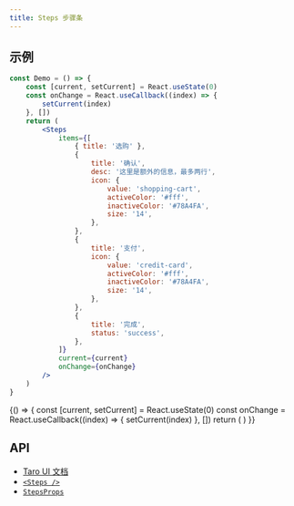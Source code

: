 ```yaml
---
title: Steps 步骤条
---
```


## 示例


```jsx title="基础"
const Demo = () => {
    const [current, setCurrent] = React.useState(0)
    const onChange = React.useCallback((index) => {
        setCurrent(index)
    }, [])
    return (
        <Steps
            items={[
                { title: '选购' },
                {
                    title: '确认',
                    desc: '这里是额外的信息，最多两行',
                    icon: {
                        value: 'shopping-cart',
                        activeColor: '#fff',
                        inactiveColor: '#78A4FA',
                        size: '14',
                    },
                },
                {
                    title: '支付',
                    icon: {
                        value: 'credit-card',
                        activeColor: '#fff',
                        inactiveColor: '#78A4FA',
                        size: '14',
                    },
                },
                {
                    title: '完成',
                    status: 'success',
                },
            ]}
            current={current}
            onChange={onChange}
        />
    )
}
```

<UI>
    {() => {
        const [current, setCurrent] = React.useState(0)
        const onChange = React.useCallback((index) => {
            setCurrent(index)
        }, [])
        return (
            <Steps
                items={[
                    { title: '选购' },
                    {
                        title: '确认',
                        desc: '这里是额外的信息，最多两行',
                        icon: {
                            value: 'shopping-cart',
                            activeColor: '#fff',
                            inactiveColor: '#78A4FA',
                            size: '14',
                        },
                    },
                    {
                        title: '支付',
                        icon: {
                            value: 'credit-card',
                            activeColor: '#fff',
                            inactiveColor: '#78A4FA',
                            size: '14',
                        },
                    },
                    {
                        title: '完成',
                        status: 'success',
                    },
                ]}
                current={current}
                onChange={onChange}
            />
        )
    }}
</UI>

## API

-   [Taro UI 文档](https://taro-ui.jd.com/#/docs/steps)
-   [`<Steps />`](../modules/_steps_.md)
-   [`StepsProps`](../interfaces/_steps_.stepsprops.md)
